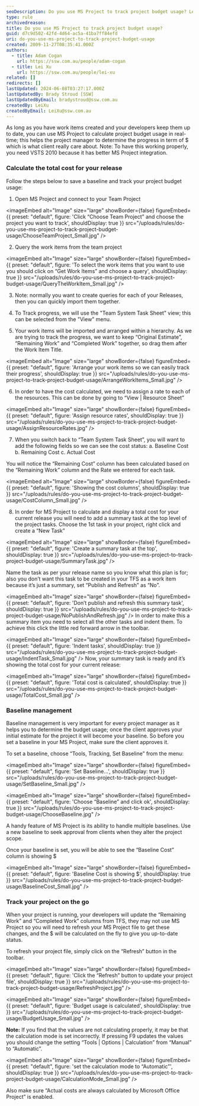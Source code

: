 ```yaml
---
seoDescription: Do you use MS Project to track project budget usage? Learn how to calculate project budget usage in real-time using MS Project and VSTS 2010.
type: rule
archivedreason:
title: Do you use MS Project to track project budget usage?
guid: d7c9d502-42fd-4d64-ac5a-41ba7ff84efd
uri: do-you-use-ms-project-to-track-project-budget-usage
created: 2009-11-27T08:35:41.000Z
authors:
  - title: Adam Cogan
    url: https://ssw.com.au/people/adam-cogan
  - title: Lei Xu
    url: https://ssw.com.au/people/lei-xu
related: []
redirects: []
lastUpdated: 2024-06-08T03:27:17.000Z
lastUpdatedBy: Brady Stroud [SSW]
lastUpdatedByEmail: bradystroud@ssw.com.au
createdBy: LeiXu
createdByEmail: LeiXu@ssw.com.au
---
```


As long as you have work items created and your developers keep them up to date, you can use MS Project to calculate project budget usage in real-time; this helps the project manager to determine the progress in term of $ which is what client really care about.
Note: To have this working properly, you need VSTS 2010 because it has better MS Project integration.
### Calculate the total cost for your release

Follow the steps below to save a baseline and track your project budget usage:

1. Open MS Project and connect to your Team Project
   
<imageEmbed
  alt="Image"
  size="large"
  showBorder={false}
  figureEmbed={{
    preset: "default",
    figure: 'Click “Choose Team Project” and choose the project you want to track',
    shouldDisplay: true
  }}
  src="/uploads/rules/do-you-use-ms-project-to-track-project-budget-usage/ChooseTeamProject_Small.jpg"
/>

2. Query the work items from the team project
   
<imageEmbed
  alt="Image"
  size="large"
  showBorder={false}
  figureEmbed={{
    preset: "default",
    figure: 'To select the work items that you want to use you should click on “Get Work Items” and choose a query',
    shouldDisplay: true
  }}
  src="/uploads/rules/do-you-use-ms-project-to-track-project-budget-usage/QueryTheWorkItem_Small.jpg"
/>

3. Note: normally you want to create queries for each of your Releases, then you can quickly import them together.

4. To Track progress, we will use the "Team System Task Sheet" view; this can be selected from the "View" menu.

5. Your work items will be imported and arranged within a hierarchy. As we are trying to track the progress, we want to keep “Original Estimate”, “Remaining Work” and “Completed Work” together, so drag them after the Work Item Title.
   
<imageEmbed
  alt="Image"
  size="large"
  showBorder={false}
  figureEmbed={{
    preset: "default",
    figure: 'Arrange your work items so we can easily track their progress',
    shouldDisplay: true
  }}
  src="/uploads/rules/do-you-use-ms-project-to-track-project-budget-usage/ArrangeWorkItems_Small.jpg"
/>

6. In order to have the cost calculated, we need to assign a rate to each of the resources. This can be done by going to “View | Resource Sheet”
   
<imageEmbed
  alt="Image"
  size="large"
  showBorder={false}
  figureEmbed={{
    preset: "default",
    figure: 'Assign resource rates',
    shouldDisplay: true
  }}
  src="/uploads/rules/do-you-use-ms-project-to-track-project-budget-usage/AssignResourceRates.jpg"
/>

7. When you switch back to “Team System Task Sheet”, you will want to add the following fields so we can see the cost status:
   a. Baseline Cost
   b. Remaining Cost
   c. Actual Cost

You will notice the “Remaining Cost” column has been calculated based on the “Remaining Work” column and the Rate we entered for each task.

<imageEmbed
  alt="Image"
  size="large"
  showBorder={false}
  figureEmbed={{
    preset: "default",
    figure: 'Showing the cost columns',
    shouldDisplay: true
  }}
  src="/uploads/rules/do-you-use-ms-project-to-track-project-budget-usage/CostColumn_Small.jpg"
/>

8. In order for MS Project to calculate and display a total cost for your current release you will need to add a summary task at the top level of the project tasks.
   Choose the 1st task in your project, right click and create a “New Task”
   
<imageEmbed
  alt="Image"
  size="large"
  showBorder={false}
  figureEmbed={{
    preset: "default",
    figure: 'Create a summary task at the top',
    shouldDisplay: true
  }}
  src="/uploads/rules/do-you-use-ms-project-to-track-project-budget-usage/SummaryTask.jpg"
/>

Name the task as per your release name so you know what this plan is for; also you don’t want this task to be created in your TFS as a work item because it’s just a summary, set “Publish and Refresh” as “No”.

<imageEmbed
  alt="Image"
  size="large"
  showBorder={false}
  figureEmbed={{
    preset: "default",
    figure: 'Don’t publish and refresh this summary task',
    shouldDisplay: true
  }}
  src="/uploads/rules/do-you-use-ms-project-to-track-project-budget-usage/NoPublishAndRefresh.jpg"
/>
In order to make this a summary item you need to select all the other tasks and indent them. To achieve this click the little red forward arrow in the toolbar.

<imageEmbed
  alt="Image"
  size="large"
  showBorder={false}
  figureEmbed={{
    preset: "default",
    figure: 'Indent tasks',
    shouldDisplay: true
  }}
  src="/uploads/rules/do-you-use-ms-project-to-track-project-budget-usage/IndentTask_Small.jpg"
/>
Now, your summary task is ready and it’s showing the total cost for your current release:

<imageEmbed
  alt="Image"
  size="large"
  showBorder={false}
  figureEmbed={{
    preset: "default",
    figure: 'Total cost is calculated',
    shouldDisplay: true
  }}
  src="/uploads/rules/do-you-use-ms-project-to-track-project-budget-usage/TotalCost_Small.jpg"
/>

### Baseline management

Baseline management is very important for every project manager as it helps you to determine the budget usage; once the client approves your initial estimate for the project it will become your baseline. So before you set a baseline in your MS Project, make sure the client approves it.

To set a baseline, choose “Tools, Tracking, Set Baseline” from the menu:


<imageEmbed
  alt="Image"
  size="large"
  showBorder={false}
  figureEmbed={{
    preset: "default",
    figure: 'Set Baseline...',
    shouldDisplay: true
  }}
  src="/uploads/rules/do-you-use-ms-project-to-track-project-budget-usage/SetBaseline_Small.jpg"
/>


<imageEmbed
  alt="Image"
  size="large"
  showBorder={false}
  figureEmbed={{
    preset: "default",
    figure: 'Choose “Baseline” and click ok',
    shouldDisplay: true
  }}
  src="/uploads/rules/do-you-use-ms-project-to-track-project-budget-usage/ChooseBaseline.jpg"
/>

A handy feature of MS Project is its ability to handle multiple baselines. Use a new baseline to seek approval from clients when they alter the project scope.

Once your baseline is set, you will be able to see the “Baseline Cost” column is showing $


<imageEmbed
  alt="Image"
  size="large"
  showBorder={false}
  figureEmbed={{
    preset: "default",
    figure: 'Baseline Cost is showing $',
    shouldDisplay: true
  }}
  src="/uploads/rules/do-you-use-ms-project-to-track-project-budget-usage/BaselineCost_Small.jpg"
/>

### Track your project on the go

When your project is running, your developers will update the “Remaining Work” and “Completed Work” columns from TFS, they may not use MS Project so you will need to refresh your MS Project file to get these changes, and the $ will be calculated on the fly to give you up-to-date status.

To refresh your project file, simply click on the “Refresh” button in the toolbar.


<imageEmbed
  alt="Image"
  size="large"
  showBorder={false}
  figureEmbed={{
    preset: "default",
    figure: 'Click the “Refresh” button to update your project file',
    shouldDisplay: true
  }}
  src="/uploads/rules/do-you-use-ms-project-to-track-project-budget-usage/RefreshProject.jpg"
/>


<imageEmbed
  alt="Image"
  size="large"
  showBorder={false}
  figureEmbed={{
    preset: "default",
    figure: 'Budget usage is calculated',
    shouldDisplay: true
  }}
  src="/uploads/rules/do-you-use-ms-project-to-track-project-budget-usage/BudgetUsage_Small.jpg"
/>

**Note:** If you find that the values are not calculating properly, it may be that the calculation mode is set incorrectly. If pressing F9 updates the values you should change the setting “Tools | Options | Calculation” from “Manual” to “Automatic”.


<imageEmbed
  alt="Image"
  size="large"
  showBorder={false}
  figureEmbed={{
    preset: "default",
    figure: 'set the calculation mode to “Automatic”',
    shouldDisplay: true
  }}
  src="/uploads/rules/do-you-use-ms-project-to-track-project-budget-usage/CalculationMode_Small.jpg"
/>

Also make sure “Actual costs are always calculated by Microsoft Office Project” is enabled.

